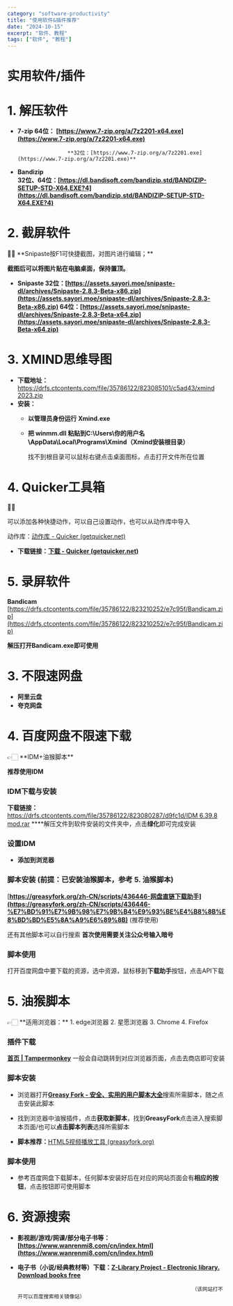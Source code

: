 ```yaml
---
category: "software-productivity"
title: "使用软件&插件推荐"
date: "2024-10-15"
excerpt: "软件、教程"
tags: ["软件", "教程"]
---
```




# 实用软件/插件

# 1. 解压软件

- **7-zip         64位： [https://www.7-zip.org/a/7z2201-x64.exe](https://www.7-zip.org/a/7z2201-x64.exe)**
  
                      **32位：[https://www.7-zip.org/a/7z2201.exe](https://www.7-zip.org/a/7z2201.exe)**
    
- **Bandizip    
32位、64位：[https://dl.bandisoft.com/bandizip.std/BANDIZIP-SETUP-STD-X64.EXE?4](https://dl.bandisoft.com/bandizip.std/BANDIZIP-SETUP-STD-X64.EXE?4)**

# 2. 截屏软件

<aside>
🙌🏻 **Snipaste按F1可快捷截图，对图片进行编辑；**

**截图后可以将图片贴在电脑桌面，保持置顶。**

</aside>

- **Snipaste
32位：[https://assets.sayori.moe/snipaste-dl/archives/Snipaste-2.8.3-Beta-x86.zip](https://assets.sayori.moe/snipaste-dl/archives/Snipaste-2.8.3-Beta-x86.zip)
64位：[https://assets.sayori.moe/snipaste-dl/archives/Snipaste-2.8.3-Beta-x64.zip](https://assets.sayori.moe/snipaste-dl/archives/Snipaste-2.8.3-Beta-x64.zip)**

# 3. XMIND思维导图

- **下载地址：**[https://drfs.ctcontents.com/file/35786122/823085101/c5ad43/xmind 2023.zip](https://drfs.ctcontents.com/file/35786122/823085101/c5ad43/xmind%202023.zip)
- **安装：**
    - **以管理员身份运行 Xmind.exe**
    - **把 winmm.dll 粘贴到C:\Users\你的用户名\AppData\Local\Programs\Xmind（Xmind安装根目录）**
      
        找不到根目录可以鼠标右键点击桌面图标，点击打开文件所在位置
        

# 4. Quicker工具箱

<aside>
🙌🏻

可以添加各种快捷动作，可以自己设置动作，也可以从动作库中导入

动作库：[动作库 - Quicker (getquicker.net)](https://getquicker.net/Share)

</aside>

- **下载链接：[下载 - Quicker (getquicker.net)](https://getquicker.net/Download)**

# 5. 录屏软件

**Bandicam**
[https://drfs.ctcontents.com/file/35786122/823210252/e7c95f/Bandicam.zip](https://drfs.ctcontents.com/file/35786122/823210252/e7c95f/Bandicam.zip)

**解压打开Bandicam.exe即可使用**

# 3. 不限速网盘

- **阿里云盘**
- **夸克网盘**

# 4. 百度网盘不限速下载

<aside>
👉🏻 **IDM+油猴脚本**

</aside>

**推荐使用IDM**

### **IDM下载与安装**

**下载链接：**[https://drfs.ctcontents.com/file/35786122/823080287/d9fc1d/IDM 6.39.8 mod.rar](https://drfs.ctcontents.com/file/35786122/823080287/d9fc1d/IDM%206.39.8%20mod.rar)
****解压文件到软件安装的文件夹中，点击**绿化**即可完成安装

<CenteredImage src="/src/content/WINDOWS_USE_Sub/实用软件/Untitled.png" />

### **设置IDM**

- **添加到浏览器**
  
   <CenteredImage src="/src/content/WINDOWS_USE_Sub/实用软件/Untitled%201.png" />
    
    <CenteredImage src="/src/content/WINDOWS_USE_Sub/实用软件/Untitled%202.png" />
    

### **脚本安装**   (前提：已安装油猴脚本，参考 5. 油猴脚本)

[**https://greasyfork.org/zh-CN/scripts/436446-网盘直链下载助手](https://greasyfork.org/zh-CN/scripts/436446-%E7%BD%91%E7%9B%98%E7%9B%B4%E9%93%BE%E4%B8%8B%E8%BD%BD%E5%8A%A9%E6%89%8B)**   (推荐使用) 

还有其他脚本可以自行搜索
**首次使用需要关注公众号输入暗号**

### **脚本使用**

打开百度网盘中要下载的资源，选中资源，鼠标移到**下载助手**按钮，点击API下载

<CenteredImage src="/src/content/WINDOWS_USE_Sub/实用软件/Untitled%203.png" />
<CenteredImage src="/src/content/WINDOWS_USE_Sub/实用软件/Untitled%204.png" />

# 5. 油猴脚本

<aside>
👉🏻 **适用浏览器：**
1. edge浏览器
2. 星愿浏览器
3. Chrome
4. Firefox

</aside>

### **插件下载**

[**首页 | Tampermonkey**](https://www.tampermonkey.net/index.php?browser=edge&locale=zh_CN)   一般会自动跳转到对应浏览器页面，点击去商店即可安装

<CenteredImage src="/src/content/WINDOWS_USE_Sub/实用软件/Untitled%205.png" />
<CenteredImage src="/src/content/WINDOWS_USE_Sub/实用软件/Untitled%206.png" />

### 脚本安装

- 浏览器打开[**Greasy Fork - 安全、实用的用户脚本大全**](https://greasyfork.org/zh-CN)搜索所需脚本，随之点击安装此脚本
- 找到浏览器中油猴插件，点击**获取新脚本**，找到**GreasyFork**点击进入搜索脚本页面/也可以**点击脚本列表**选择所需脚本
  
   <CenteredImage src="/src/content/WINDOWS_USE_Sub/实用软件/Untitled%207.png" />
    
   <CenteredImage src="/src/content/WINDOWS_USE_Sub/实用软件/Untitled%208.png" />
    
- **脚本推荐：**[HTML5视频播放工具 (greasyfork.org)](https://greasyfork.org/zh-CN/scripts/30545-html5%E8%A7%86%E9%A2%91%E6%92%AD%E6%94%BE%E5%B7%A5%E5%85%B7)

### **脚本使用**

- 参考百度网盘下载脚本，任何脚本安装好后在对应的网站页面会有**相应的按钮**，点击按钮即可使用脚本

# 6. 资源搜索

- **影视剧/游戏/网课/部分电子书等： [https://www.wanrenmi8.com/cn/index.html](https://www.wanrenmi8.com/cn/index.html)**
- **电子书（小说/经典教材等）下载：[Z-Library Project - Electronic library. Download books free](https://z-lib.is/)**

                                                              （该网站打不开可以百度搜索相关镜像站）
